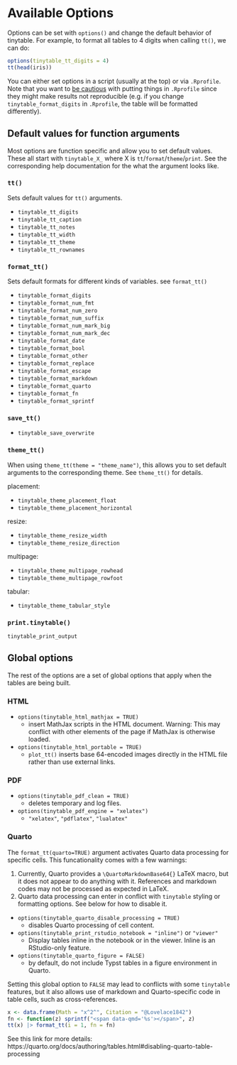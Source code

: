 # Available Options

Options can be set with `options()` and change the default behavior of tinytable. For example, to format all tables to 4 digits when calling `tt()`, we can do:

```r
options(tinytable_tt_digits = 4)
tt(head(iris))
```

You can either set options in a script (usually at the top) or via `.Rprofile`. Note that you want to [be cautious](https://rstats.wtf/r-startup.html) with putting things in `.Rprofile` since they might make results not reproducible (e.g. if you change `tinytable_format_digits` in `.Rprofile`, the table will be formatted differently).

## Default values for function arguments

Most options are function specific and allow you to set default values. These all start with `tinytable_X_` where X is `tt`/`format`/`theme`/`print`. See the corresponding help documentation for the what the argument looks like. 

### `tt()`

Sets default values for `tt()` arguments.

- `tinytable_tt_digits`
- `tinytable_tt_caption`
- `tinytable_tt_notes`
- `tinytable_tt_width`
- `tinytable_tt_theme`
- `tinytable_tt_rownames`

### `format_tt()`

Sets default formats for different kinds of variables. see `format_tt()`

- `tinytable_format_digits`
- `tinytable_format_num_fmt`
- `tinytable_format_num_zero`
- `tinytable_format_num_suffix`
- `tinytable_format_num_mark_big`
- `tinytable_format_num_mark_dec`
- `tinytable_format_date`
- `tinytable_format_bool`
- `tinytable_format_other`
- `tinytable_format_replace`
- `tinytable_format_escape`
- `tinytable_format_markdown`
- `tinytable_format_quarto`
- `tinytable_format_fn`
- `tinytable_format_sprintf`

### `save_tt()`

- `tinytable_save_overwrite`

### `theme_tt()`

When using `theme_tt(theme = "theme_name")`, this allows you to set default arguments to the corresponding theme. See `theme_tt()` for details.

placement:

- `tinytable_theme_placement_float`
- `tinytable_theme_placement_horizontal`

resize:

- `tinytable_theme_resize_width`
- `tinytable_theme_resize_direction`

multipage:

- `tinytable_theme_multipage_rowhead`
- `tinytable_theme_multipage_rowfoot`

tabular:

- `tinytable_theme_tabular_style`

### `print.tinytable()`

`tinytable_print_output`


## Global options

The rest of the options are a set of global options that apply when the tables are being built. 

### HTML

* `options(tinytable_html_mathjax = TRUE)`
    - insert MathJax scripts in the HTML document. Warning: This may conflict with other elements of the page if MathJax is otherwise loaded.
* `options(tinytable_html_portable = TRUE)`
    - `plot_tt()` inserts base 64-encoded images directly in the HTML file rather than use external links.

### PDF

* `options(tinytable_pdf_clean = TRUE)` 
    - deletes temporary and log files.
* `options(tinytable_pdf_engine = "xelatex")`
    - `"xelatex"`, `"pdflatex"`, `"lualatex"`

### Quarto

The `format_tt(quarto=TRUE)` argument activates Quarto data processing for specific cells. This funcationality comes with  a few warnings:

1. Currently, Quarto provides a `\QuartoMarkdownBase64{}` LaTeX macro, but it does not appear to do anything with it. References and markdown codes may not be processed as expected in LaTeX.
2. Quarto data processing can enter in conflict with `tinytable` styling or formatting options. See below for how to disable it.

* `options(tinytable_quarto_disable_processing = TRUE)` 
    - disables Quarto processing of cell content. 
* `options(tinytable_print_rstudio_notebook = "inline")` or `"viewer"`
    - Display tables inline in the notebook or in the viewer. Inline is an RStudio-only feature.
* `options(tinytable_quarto_figure = FALSE)` 
    - by default, do not include Typst tables in a figure environment in Quarto. 

Setting this global option to `FALSE` may lead to conflicts with some `tinytable` features, but it also allows use of markdown and Quarto-specific code in table cells, such as cross-references.

```r
x <- data.frame(Math = "x^2^", Citation = "@Lovelace1842")
fn <- function(z) sprintf("<span data-qmd='%s'></span>", z)
tt(x) |> format_tt(i = 1, fn = fn)
```

See this link for more details: https://quarto.org/docs/authoring/tables.html#disabling-quarto-table-processing

